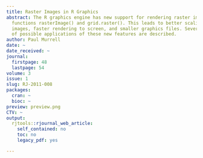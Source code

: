 ```yaml
---
title: Raster Images in R Graphics
abstract: The R graphics engine has new support for rendering raster images via the
  functions rasterImage() and grid.raster(). This leads to better scaling of raster
  images, faster rendering to screen, and smaller graphics files. Several examples
  of possible applications of these new features are described.
author: Paul Murrell
date: ~
date_received: ~
journal:
  firstpage: 48
  lastpage: 54
volume: 3
issue: 1
slug: RJ-2011-008
packages:
  cran: ~
  bioc: ~
preview: preview.png
CTV: ~
output:
  rjtools::rjournal_web_article:
    self_contained: no
    toc: no
    legacy_pdf: yes

---
```

